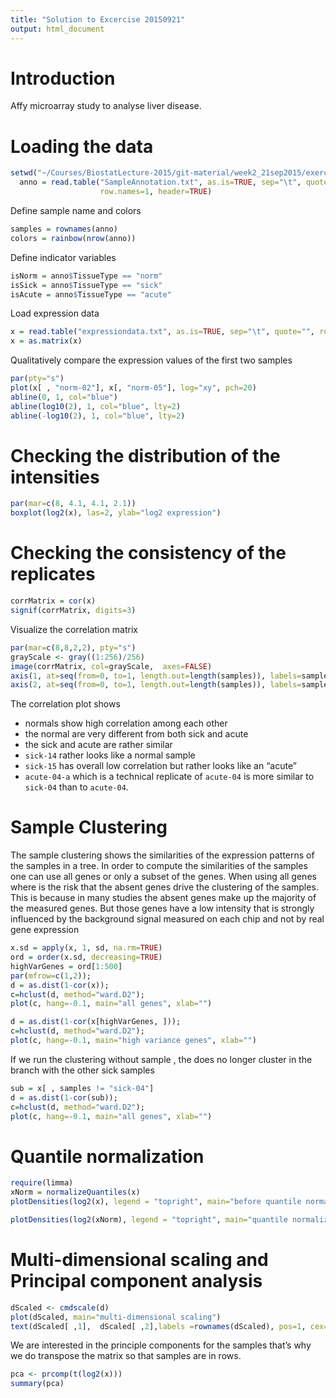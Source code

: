 ```yaml
---
title: "Solution to Excercise 20150921"
output: html_document
---
```


# Introduction

Affy microarray study to analyse liver disease.

# Loading the data

```r
setwd("~/Courses/BiostatLecture-2015/git-material/week2_21sep2015/exercise/")
  anno = read.table("SampleAnnotation.txt", as.is=TRUE, sep="\t", quote="",
                    row.names=1, header=TRUE)
```

Define sample name and colors

```r
samples = rownames(anno)
colors = rainbow(nrow(anno))
```

Define indicator variables

```r
isNorm = anno$TissueType == "norm"
isSick = anno$TissueType == "sick"
isAcute = anno$TissueType == "acute"
```
Load expression data
```r
x = read.table("expressiondata.txt", as.is=TRUE, sep="\t", quote="", row.names=1, header=TRUE, check.names = FALSE)
x = as.matrix(x)
```

Qualitatively compare the expression values of the first two samples
```r
par(pty="s")
plot(x[ , "norm-02"], x[, "norm-05"], log="xy", pch=20)
abline(0, 1, col="blue")
abline(log10(2), 1, col="blue", lty=2)
abline(-log10(2), 1, col="blue", lty=2)
```


# Checking the  distribution of the intensities

```r
par(mar=c(8, 4.1, 4.1, 2.1))
boxplot(log2(x), las=2, ylab="log2 expression")
```

# Checking the consistency of the replicates

```r
corrMatrix = cor(x)
signif(corrMatrix, digits=3)
```

Visualize the correlation matrix
```r
par(mar=c(8,8,2,2), pty="s")
grayScale <- gray((1:256)/256)
image(corrMatrix, col=grayScale,  axes=FALSE)
axis(1, at=seq(from=0, to=1, length.out=length(samples)), labels=samples, las=2)
axis(2, at=seq(from=0, to=1, length.out=length(samples)), labels=samples, las=2)
```

The correlation plot shows

* normals show high correlation among each other
* the normal are very different from both sick and acute
* the sick and acute are rather similar
* `sick-14` rather looks like a normal sample
* `sick-15` has overall low correlation but rather looks like an "acute"
* `acute-04-a` which is a technical replicate of `acute-04` is more similar to `sick-04` than to `acute-04`.


# Sample Clustering

The sample clustering shows the similarities of the expression patterns of the
samples in a tree. In order to compute the similarities of the samples one
can use all genes or only a subset of the genes. When using all genes where
is the risk that the absent genes drive the clustering of the samples. This is
because in many studies the absent genes make up the majority of the
measured genes. But those genes have a low intensity that is strongly influenced by
the background signal measured on each chip and not by real gene expression

```r
x.sd = apply(x, 1, sd, na.rm=TRUE)
ord = order(x.sd, decreasing=TRUE)
highVarGenes = ord[1:500]
par(mfrow=c(1,2));
d = as.dist(1-cor(x));
c=hclust(d, method="ward.D2");
plot(c, hang=-0.1, main="all genes", xlab="")

d = as.dist(1-cor(x[highVarGenes, ]));
c=hclust(d, method="ward.D2");
plot(c, hang=-0.1, main="high variance genes", xlab="")
```

If we run the clustering without sample \texttt{sick-04}, the \texttt{acute-04}
does no longer cluster in the branch with the other sick samples
```r
sub = x[ , samples != "sick-04"]
d = as.dist(1-cor(sub));
c=hclust(d, method="ward.D2");
plot(c, hang=-0.1, main="all genes", xlab="")
```

# Quantile normalization

```r
require(limma)
xNorm = normalizeQuantiles(x)
plotDensities(log2(x), legend = "topright", main="before quantile normalation")

plotDensities(log2(xNorm), legend = "topright", main="quantile normalized")
```


# Multi-dimensional scaling and Principal component analysis

```r
dScaled <- cmdscale(d)
plot(dScaled, main="multi-dimensional scaling")
text(dScaled[ ,1],  dScaled[ ,2],labels =rownames(dScaled), pos=1, cex=0.7)
```

We are interested in the principle components for the samples that's why we do transpose the matrix so that samples are in rows.

```r
pca <- prcomp(t(log2(x)))
summary(pca)
```


